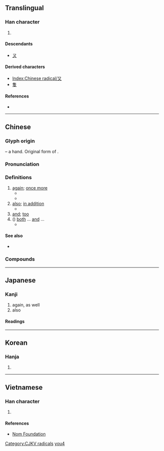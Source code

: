 {{character info/new}}
{{also|ヌ|ﾇ|ㄡ|攵|文|𠬠}}
==Translingual==
{{stroke order|strokes=2}}
{{stroke order|type=animate}}

===Han character===
{{Han char|rn=29|rad=又|as=00|sn=2|four=17400|canj=NK}}

# {{mul-kangxi radical-def}}

====Descendants====
* [[ㄡ]]

====Derived characters====
* [[Index:Chinese radical/又]]
* [[隻]]

====References====
* {{Han ref|kx=0164.430|dkj=03115|dj=0374.140|hdz=10390.010|uh=53C8|ud=21448|bh=A453|bd=42067}}

----

==Chinese==
{{zh-forms}}

===Glyph origin===
{{Han etyl}}
{{liushu|p}} – a hand. Original form of {{och-l|右|right (hand)}}.

===Pronunciation===
{{zh-pron
|m=yòu
|c=jau6
|h=pfs=yu
|md=êu
|mn=iū
|w=3hhieu
|mc=y
|oc=y
|ma=y
|cat=con,adv
}}

===Definitions===
{{zh-hanzi}}

# [[again]]; [[once more]]
#* {{zh-x|又 下雨 了！|It's raining '''again'''!}}
#* {{zh-x|想 了 又 想|to think and think; to deeply think about}}
# [[also]]; [[in addition]]
#* {{zh-x|神 就 造 出 大 魚 和 水 中 所 滋生 各樣 有 生命 的 動物，各 從 其 類。又 造 出 各樣 飛鳥，各 從 其 類。神 看 著[着]{zhuó} 是 好{hǎo} 的。|And God created great whales, and every living creature that moveth, which the waters brought forth abundantly, after their kind, and every winged fowl after his kind: and God saw that it was good.|ref=[http://wordproject.org/multi/bi_en_cn_py.htm Genesis 1:21]}}
# [[and]]; [[too]]
# ({{lang|zh|又……又……}}) [[both]] ... [[and]] ...
#* {{zh-x|我 又 餓 又 渴。|I am hungry and thirsty.}}

====See also====
* {{sense|again}} {{zh-l|再}}

===Compounds===
{{zh-der|又好笑，又好氣|可又來|又是|又作馮婦|又說又笑|卻又|又要|又氣又急|又及|又驚又喜|又名|又當別論|又弱一個|又讀|又早|又急又氣|欲言又止|玄之又玄|日新又新}}

{{zh-cat|Beginning}}

----

==Japanese==

===Kanji===
{{ja-kanji|grade=7|rs=又00}}

# again, as well
# also

====Readings====
{{ja-readings
|goon=う
|kanon=ゆう<いう
|kun=また-
}}

----

==Korean==

===Hanja===
{{ko-hanja|hangeul=우|rv=u|mr=u}}

# {{defn|lang=ko|sort=又00}}

----

==Vietnamese==

===Han character===
{{vi-hantu|[[hựu]], [[lại]]|rs=又00}}

# {{defn|lang=vi|sort=又00}}

====References====
* [http://nomfoundation.org/common/nom_details.php?codepoint=53c8 Nom Foundation]

[[Category:CJKV radicals]]
[[Category:Beginning Mandarin|you4]]
